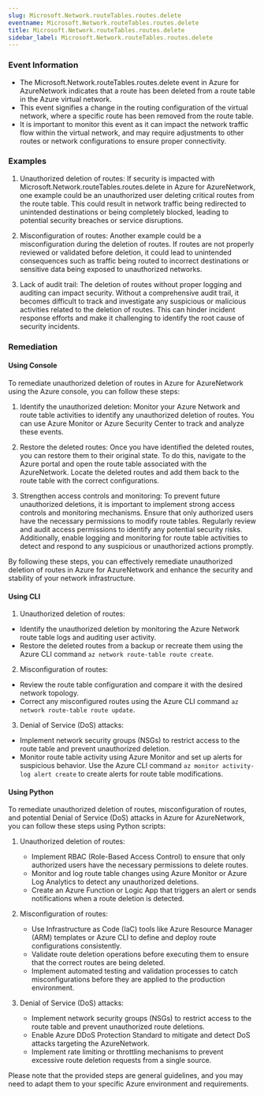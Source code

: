 ```yaml
--- 
slug: Microsoft.Network.routeTables.routes.delete
eventname: Microsoft.Network.routeTables.routes.delete
title: Microsoft.Network.routeTables.routes.delete
sidebar_label: Microsoft.Network.routeTables.routes.delete
---
```

                       
### Event Information

- The Microsoft.Network.routeTables.routes.delete event in Azure for AzureNetwork indicates that a route has been deleted from a route table in the Azure virtual network.
- This event signifies a change in the routing configuration of the virtual network, where a specific route has been removed from the route table.
- It is important to monitor this event as it can impact the network traffic flow within the virtual network, and may require adjustments to other routes or network configurations to ensure proper connectivity.


### Examples

1. Unauthorized deletion of routes: If security is impacted with Microsoft.Network.routeTables.routes.delete in Azure for AzureNetwork, one example could be an unauthorized user deleting critical routes from the route table. This could result in network traffic being redirected to unintended destinations or being completely blocked, leading to potential security breaches or service disruptions.

2. Misconfiguration of routes: Another example could be a misconfiguration during the deletion of routes. If routes are not properly reviewed or validated before deletion, it could lead to unintended consequences such as traffic being routed to incorrect destinations or sensitive data being exposed to unauthorized networks.

3. Lack of audit trail: The deletion of routes without proper logging and auditing can impact security. Without a comprehensive audit trail, it becomes difficult to track and investigate any suspicious or malicious activities related to the deletion of routes. This can hinder incident response efforts and make it challenging to identify the root cause of security incidents.

### Remediation

#### Using Console

To remediate unauthorized deletion of routes in Azure for AzureNetwork using the Azure console, you can follow these steps:

1. Identify the unauthorized deletion: Monitor your Azure Network and route table activities to identify any unauthorized deletion of routes. You can use Azure Monitor or Azure Security Center to track and analyze these events.

2. Restore the deleted routes: Once you have identified the deleted routes, you can restore them to their original state. To do this, navigate to the Azure portal and open the route table associated with the AzureNetwork. Locate the deleted routes and add them back to the route table with the correct configurations.

3. Strengthen access controls and monitoring: To prevent future unauthorized deletions, it is important to implement strong access controls and monitoring mechanisms. Ensure that only authorized users have the necessary permissions to modify route tables. Regularly review and audit access permissions to identify any potential security risks. Additionally, enable logging and monitoring for route table activities to detect and respond to any suspicious or unauthorized actions promptly.

By following these steps, you can effectively remediate unauthorized deletion of routes in Azure for AzureNetwork and enhance the security and stability of your network infrastructure.

#### Using CLI

1. Unauthorized deletion of routes:
- Identify the unauthorized deletion by monitoring the Azure Network route table logs and auditing user activity.
- Restore the deleted routes from a backup or recreate them using the Azure CLI command `az network route-table route create`.

2. Misconfiguration of routes:
- Review the route table configuration and compare it with the desired network topology.
- Correct any misconfigured routes using the Azure CLI command `az network route-table route update`.

3. Denial of Service (DoS) attacks:
- Implement network security groups (NSGs) to restrict access to the route table and prevent unauthorized deletion.
- Monitor route table activity using Azure Monitor and set up alerts for suspicious behavior. Use the Azure CLI command `az monitor activity-log alert create` to create alerts for route table modifications.

#### Using Python

To remediate unauthorized deletion of routes, misconfiguration of routes, and potential Denial of Service (DoS) attacks in Azure for AzureNetwork, you can follow these steps using Python scripts:

1. Unauthorized deletion of routes:
   - Implement RBAC (Role-Based Access Control) to ensure that only authorized users have the necessary permissions to delete routes.
   - Monitor and log route table changes using Azure Monitor or Azure Log Analytics to detect any unauthorized deletions.
   - Create an Azure Function or Logic App that triggers an alert or sends notifications when a route deletion is detected.

2. Misconfiguration of routes:
   - Use Infrastructure as Code (IaC) tools like Azure Resource Manager (ARM) templates or Azure CLI to define and deploy route configurations consistently.
   - Validate route deletion operations before executing them to ensure that the correct routes are being deleted.
   - Implement automated testing and validation processes to catch misconfigurations before they are applied to the production environment.

3. Denial of Service (DoS) attacks:
   - Implement network security groups (NSGs) to restrict access to the route table and prevent unauthorized route deletions.
   - Enable Azure DDoS Protection Standard to mitigate and detect DoS attacks targeting the AzureNetwork.
   - Implement rate limiting or throttling mechanisms to prevent excessive route deletion requests from a single source.

Please note that the provided steps are general guidelines, and you may need to adapt them to your specific Azure environment and requirements.


 